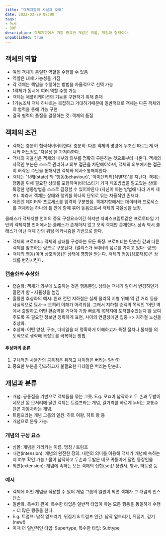 ```yaml
---
title: "객체지향의 사실과 오해"
date: 2022-03-29 08:00
tags:
- 독서
- OOP
description: 객체지향에서 가장 중요한 개념은 역할, 책임과 협력이다.
unpublished: true
---
```


## 객체의 역할

- 여러 객체가 동일한 역할을 수행할 수 있음
- 역할은 대체 가능성을 가짐
- 각 객체는 책임을 수행하는 방법을 자율적으로 선택 가능
- 1객체가 동시에 여러 역할 수행 가능
- 객체는 애플리케이션의 기능을 구현하기 위해 존재
- 1기능조차 객체 하나로는 복잡하고 거대하기때문에 일반적으로 객체는 다른 객체와의 협력을 통해 기능 구현
- 결국 협력의 품질을 결정하는 것: 객체의 품질

## 객체의 조건

- 객체는 충분히 협력적이어야한다. 충분히: 다른 객체의 명령에 무조건 따르는게 아니라 어느정도 '자율성'을 가져야한다.
- 객체의 자율성은 객체의 내부와 외부를 명확히 구분하는 것으로부터 나온다. 객체의 사적인 부분은 스스로 관리하고 외부 접근을 차단해야하며,
객체의 외부에서는 접근이 허락된 수단을 통해서만 객체와 의사소통해야한다.
- 객체는 '상태(state)'와 '행동(behaviour)', '아이덴티티(식별자)'를 지닌다.
객체는 행동을 위해 필요한 상태를 포함하며(바리스타가 커피 제조방법을 알고있는 상태) 특정한 행동방법을 스스로 결정할 수 있어야한다
(자신이 아는 방법에 따라 커피 제조). 따라서 객체는 상태와 행위를 하나의 단위로 묶는 자율적인 존재다.
- 예전엔 데이터와 프로세스를 엄격히 구분했음. 객체지향에서는 데이터와 프로세스를 객체라는 하나의 틀 안에 함께 묶어 놓음으로써 객체의 자율성을 보장.

클래스가 객체지향 언어의 중요 구성요소이긴 하지만 자바스크립트같은 프로토타입 기반의 객체지향 언어에서는 클래스가 존재하지 않고 오직 객체만 존재한다.
상속 역시 클래스가 아닌 객체 간의 위임 메커니즘을 기반으로 한다.

- 객체의 프로퍼티: 객체의 상태를 구성하는 모든 특징. 프로퍼티는 단순한 값과 다른 객체를 참조하는 링크로 구분된다. (앨리스가 5리터의 음료를 가지고 있다- 링크)
- 객체의 행동(이어 상호작용)은 상태에 영향을 받는다. 객체의 행동(상호작용)은 상태를 변경시킨다.

### 캡슐화와 추상화

- 캡슐화: 객체가 외부에 노출하는 것은 행동뿐임. 상태는 객체가 알아서 변경하던가말던가 함 - 자율성을 높임
- 훌륭한 추상화의 예시: 원래 런던 지하철은 실제 물리적 지형 위에 역 간 거리 등을 사실적으로 묘사-> 오히려 이해가 어려워짐. 그래서 지하철 승객의 목적인 '어떤 역에서 출발하고 어떤 환승역을 거쳐야 가장 빠르게 목적지에 도착할수있는지'를 보여주도록 꼭 필요한 정보만 정확하게 표현, 사이의 연결성에만 집중 => 지하철 노선을 추상화.
- 추상화: 어떤 양상, 구조, 디테일을 더 명확하게 이해하고자 특정 절차나 물체를 의도적으로 생략해 복잡도를 극복하는 방법.

#### 추상화의 종류

1. 구체적인 사물간의 공통점은 취하고 차이점은 버리는 일반화
2. 중요한 부분을 강조하고자 불필요한 디테일은 버리는 단순화.

## 개념과 분류

- 개념: 공통점을 기반으로 객체들을 묶는 그릇. E.g. 모ㅁ이 납작하고 두 손과 두발이 네모난 몸 모서리에 달린 객체는 트럼프라는 개념, 길거리를 빠르게 누비는 교통수단은 자동차라는 개념.
- 트럼프라는 개념 그룹의 일원: 하트 여왕, 하트 왕 등
- 개념으로 분류 가능.

### 개념의 구성 요소

- 심볼: 개념을 가리키는 이름, 명칭 / 트럼프
- 내연(intension): 개념의 완전한 정의. 내연의 의미를 이용해 객체가 개념에 속하는지 여부 확인 가능 / 몸이 납작하고 두손과 두발은 네모 귀퉁이에 달린 등장인물
- 외연(extension): 개념에 속하는 모든 객체의 집합(set)/ 정원사, 병사, 하트왕 등

### 예시

- 객체에 어떤 개념을 적용할 수 있어 개념 그룹의 일원이 되면 객체가 그 개념의 인스턴스
- 일반화, 특수화 관계: 특수한 타입은 일반적 타입이 하는 모든 행동을 동일하게 수행 + 더 많은 행동을 한다.
- E.g. 트럼프: 납작 엎드리기, 뒤집기 & 트럼프 인간: 납작 엎드리기, 뒤집기, 걷기(new!)
- 이때 더 일반적인 타입: Supertype, 특수한 타입: Subtype
